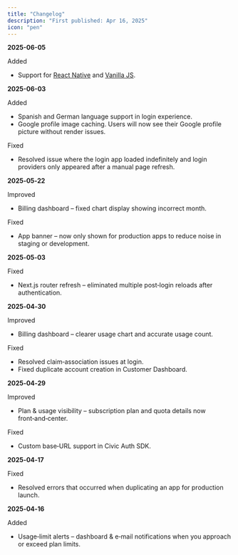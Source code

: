 ```yaml
---
title: "Changelog"
description: "First published: Apr 16, 2025"
icon: "pen"
---
```


**2025-06-05**

Added

- Support for [React Native](https://docs.civic.com/auth/integration/react) and [Vanilla JS](https://docs.civic.com/auth/integration/vanillajs).

**2025-06-03**

Added

- Spanish and German language support in login experience.
- Google profile image caching. Users will now see their Google profile picture without render issues.

Fixed

- Resolved issue where the login app loaded indefinitely and login providers only appeared after a manual page refresh.

**2025‑05‑22**

Improved

- Billing dashboard – fixed chart display showing incorrect month.

Fixed

- App banner – now only shown for production apps to reduce noise in staging or development.

**2025‑05‑03**

Fixed

- Next.js router refresh – eliminated multiple post‑login reloads after authentication.

**2025‑04‑30**

Improved

- Billing dashboard – clearer usage chart and accurate usage count.

Fixed

- Resolved claim‑association issues at login.
- Fixed duplicate account creation in Customer Dashboard.

**2025‑04‑29**

Improved

- Plan & usage visibility – subscription plan and quota details now front‑and‑center.

Fixed

- Custom base‑URL support in Civic Auth SDK.

**2025‑04‑17**

Fixed

- Resolved errors that occurred when duplicating an app for production launch.

**2025‑04‑16**

Added

- Usage‑limit alerts – dashboard & e‑mail notifications when you approach or exceed plan limits.